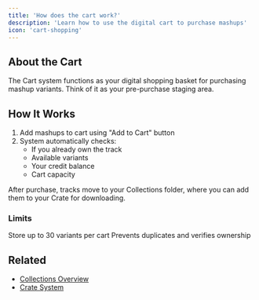```yaml
---
title: 'How does the cart work?'
description: 'Learn how to use the digital cart to purchase mashups'
icon: 'cart-shopping'
---
```


## About the Cart

The Cart system functions as your digital shopping basket for purchasing mashup variants. Think of it as your pre-purchase staging area.


## How It Works

1. Add mashups to cart using "Add to Cart" button
2. System automatically checks:
   - If you already own the track
   - Available variants
   - Your credit balance
   - Cart capacity

<Note>
After purchase, tracks move to your Collections folder, where you can add them to your Crate for downloading.
</Note>

### Limits

<CardGroup cols={2}>
  <Card title="Storage" icon="box">
    Store up to 30 variants per cart
  </Card>
  <Card title="Smart Checks" icon="shield-check">
    Prevents duplicates and verifies ownership
  </Card>
</CardGroup>



## Related
- [Collections Overview](/collections/overview)
- [Crate System](/crate/overview) 